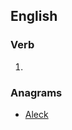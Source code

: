 ==English==

===Verb===
{{head|en|verb}}

# {{obsolete spelling of|lack}}

===Anagrams===
* [[Aleck#English|Aleck]]